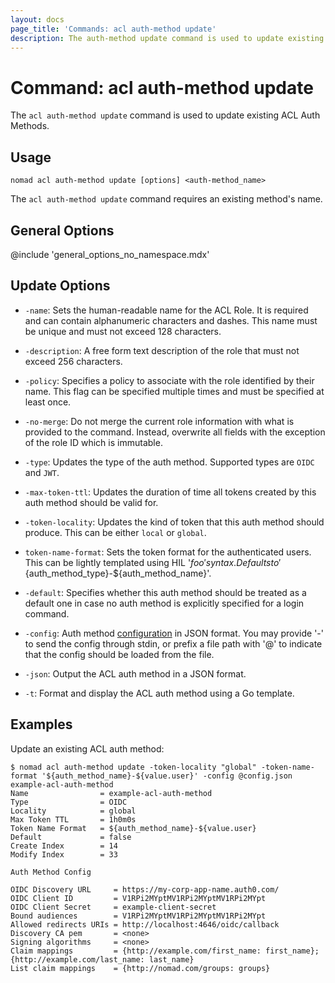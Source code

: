```yaml
---
layout: docs
page_title: 'Commands: acl auth-method update'
description: The auth-method update command is used to update existing ACL Auth Methods.
---
```


# Command: acl auth-method update

The `acl auth-method update` command is used to update existing ACL Auth Methods.

## Usage

```plaintext
nomad acl auth-method update [options] <auth-method_name>
```

The `acl auth-method update` command requires an existing method's name.

## General Options

@include 'general_options_no_namespace.mdx'

## Update Options

- `-name`: Sets the human-readable name for the ACL Role. It is required and
  can contain alphanumeric characters and dashes. This name must be unique and
  must not exceed 128 characters.

- `-description`: A free form text description of the role that must not exceed
  256 characters.

- `-policy`: Specifies a policy to associate with the role identified by their
  name. This flag can be specified multiple times and must be specified at
  least once.

- `-no-merge`: Do not merge the current role information with what is provided
  to the command. Instead, overwrite all fields with the exception of the role
  ID which is immutable.

- `-type`: Updates the type of the auth method. Supported types are `OIDC` and
  `JWT`.

- `-max-token-ttl`: Updates the duration of time all tokens created by this auth
  method should be valid for.

- `-token-locality`: Updates the kind of token that this auth method should
  produce. This can be either `local` or `global`.

- `token-name-format`: Sets the token format for the authenticated users.
  This can be lightly templated using HIL '${foo}' syntax. Defaults to
  '${auth_method_type}-${auth_method_name}'.

- `-default`: Specifies whether this auth method should be treated as a default
  one in case no auth method is explicitly specified for a login command.

- `-config`: Auth method [configuration][] in JSON format. You may provide '-'
  to send the config through stdin, or prefix a file path with '@' to indicate
  that the config should be loaded from the file.

- `-json`: Output the ACL auth method in a JSON format.

- `-t`: Format and display the ACL auth method using a Go template.

## Examples

Update an existing ACL auth method:

```shell-session
$ nomad acl auth-method update -token-locality "global" -token-name-format '${auth_method_name}-${value.user}' -config @config.json example-acl-auth-method
Name                = example-acl-auth-method
Type                = OIDC
Locality            = global
Max Token TTL       = 1h0m0s
Token Name Format   = ${auth_method_name}-${value.user}
Default             = false
Create Index        = 14
Modify Index        = 33

Auth Method Config

OIDC Discovery URL     = https://my-corp-app-name.auth0.com/
OIDC Client ID         = V1RPi2MYptMV1RPi2MYptMV1RPi2MYpt
OIDC Client Secret     = example-client-secret
Bound audiences        = V1RPi2MYptMV1RPi2MYptMV1RPi2MYpt
Allowed redirects URIs = http://localhost:4646/oidc/callback
Discovery CA pem       = <none>
Signing algorithms     = <none>
Claim mappings         = {http://example.com/first_name: first_name}; {http://example.com/last_name: last_name}
List claim mappings    = {http://nomad.com/groups: groups}
```

[configuration]: /nomad/api-docs/acl/auth-methods#config
